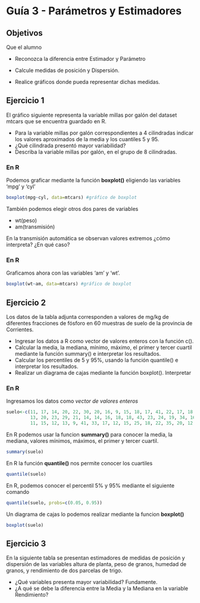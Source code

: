 # Guía 3 - Parámetros y Estimadores

## Objetivos 

Que el alumno 

* Reconozca la diferencia entre Estimador y Parámetro

* Calcule medidas de posición y Dispersión. 

* Realice gráficos donde pueda representar dichas medidas.


## Ejercicio 1

El gráfico siguiente representa la variable millas por galón del 
dataset mtcars que se encuentra guardado en R. 


* Para la variable millas por galón correspondientes a 4 cilindradas indicar los valores aproximados de la media y los cuantiles 5 y 95. 
* ¿Qué cilindrada presentó mayor variabilidad?
* Describa la variable millas por galón, en el grupo de 8 cilindradas. 

  
  
### En R 

Podemos graficar mediante la función __boxplot()__ eligiendo las variables 'mpg' y 'cyl'
```r
boxplot(mpg~cyl, data=mtcars) #gráfico de boxplot
```
  
También podemos elegir otros dos pares de variables


* wt(peso)
* am(transmisión)


En la transmisión automática se observan valores extremos ¿cómo interpreta? ¿En qué caso?

### En R

Graficamos ahora con las variables 'am' y 'wt'.
```r
boxplot(wt~am, data=mtcars) #gráfico de boxplot
```


## Ejercicio 2

Los datos de la tabla adjunta corresponden a valores de mg/kg de diferentes fracciones de fósforo en 60 muestras de suelo de la provincia de Corrientes. 

\begin{tabular}{||c| c | c | c | c | c| c | c | c | c |c| c | c | c | c | c| c | c | c | c ||}
\hline
\hline
11 & 17  & 14 & 20 & 22  & 30  & 20  & 16  & 9  & 15  & 18  & 17  & 41  & 22  & 17  & 18  & 22  & 19  & 23  & 15 \\
\hline
13  & 20  & 23  & 29  & 21  & 14  & 14  & 16  & 18  & 18  & 43  & 23  & 24  & 19  & 34  & 16  & 24  & 16  & 35  & 24 \\
\hline
11  & 15  & 12  & 13  & 9  & 41  & 33  & 17  & 12  & 15  & 25  & 18  & 22  & 35  & 20  & 12  & 13  & 11  & 13  & 40 \\
\hline
\hline
\end{tabular}



* Ingresar los datos a R como vector de valores enteros con la función c().
* Calcular la media, la mediana, mínimo, máximo, el primer y tercer cuartil mediante la función summary() e interpretar los resultados. 
* Calcular los percentiles de 5 y 95%, usando la función quantile() e interpretar los resultados. 
* Realizar un diagrama de cajas mediante la función boxplot(). Interpretar


### En R 

Ingresamos los datos como _vector de valores enteros_
```r
suelo<-c(11, 17, 14, 20, 22, 30, 20, 16, 9, 15, 18, 17, 41, 22, 17, 18, 22, 19, 23, 15, 
         13, 20, 23, 29, 21, 14, 14, 16, 18, 18, 43, 23, 24, 19, 34, 16, 24, 16, 35, 24, 
         11, 15, 12, 13, 9, 41, 33, 17, 12, 15, 25, 18, 22, 35, 20, 12, 13, 11, 13, 40)

```

En R podemos usar la funcion **summary()** para conocer la media, la mediana, valores mínimos, máximos, el primer y tercer cuartil. 
```r
summary(suelo)
```

En R la función **quantile()** nos permite conocer los cuartiles
```r
quantile(suelo)
```


En R, podemos conocer el percentil 5% y 95% mediante el siguiente comando
```r
quantile(suelo, probs=c(0.05, 0.95))
```


Un diagrama de cajas lo podemos realizar mediante la funcion **boxplot()**

```r
boxplot(suelo)
```




## Ejercicio 3

En la siguiente tabla se presentan estimadores de medidas de posición y dispersión de las variables altura de planta, peso de granos, humedad de granos, y rendimiento de dos parcelas de trigo.

\begin{tabular}{||c| c | c | c | c | c| c | c ||}
\hline
\hline
Parcela & Variable & n & Media & D.E & Var(n-1)  & CV & Mediana \\
\hline
1 & Altura & 16 & 56.41 & 10.27 & 105.57 & 18.21 & 59.20 \\
\hline
1 & Peso Grano & 16 & 49.19 & 16.69 & 278.54 & 33.93 & 47.05 \\
\hline
1 & Humedad & 16 & 10.35  & 3.75   & 14.09 & 36.26 & 9.40 \\
\hline
1 & Rendimiento & 16 & 1304.19 & 356.41 & 127029.76 & 27.33 & 1380.00 \\
\hline
\hline
\end{tabular}




* ¿Qué variables presenta mayor variabilidad? Fundamente. 
* ¿A qué se debe la diferencia entre la Media y la Mediana en la variable Rendimiento?





